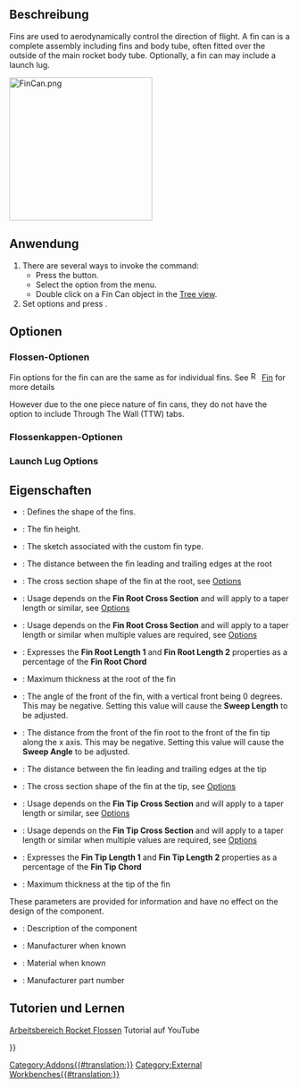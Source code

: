 <languages/>

{{Docnav/de
|[[Rocket_Fin/de|Flosse]]
|[[Rocket_CompLaunchGuide/de|Starthilfen]]
|[[Rocket_Workbench/de|Arbeitsbereich Rocket]]
|IconL=Rocket_Fin.svg
|IconR=Rocket_LaunchGuideComposite.png
|IconC=RocketWorkbench.svg
}}

{{GuiCommand/de
|Name=Rocket FinCan
|Name/de=Rocke Flossenkappe
|MenuLocation=Rakete → Flossenkappe
|Workbenches=[[Rocket_Workbench/de|Arbeitsbereich Rocket]]
|Version=0.19
}}

<span id="Description"></span>
==Beschreibung==

Fins are used to aerodynamically control the direction of flight. A fin can is a complete assembly including fins and body tube, often fitted over the outside of the main rocket body tube. Optionally, a fin can may include a launch lug.

[[File:FinCan.png|256px]]
{{Caption|A fin can with launch lug}}

<span id="Usage"></span>
==Anwendung==

# There are several ways to invoke the command: 
#* Press the {{Button|[[Image:Rocket_FinCan.svg|16px]] [[Rocket_FinCan|Fin Can]]}} button.
#* Select the {{MenuCommand|Rocket → [[Image:Rocket_FinCan.svg|16px]] Fin Can}} option from the menu.
#* Double click on a Fin Can object in the [[Tree_view|Tree view]].
# Set options and press {{Button|OK}}.

<span id="Options"></span>
==Optionen==

<span id="Fin_Options"></span>
===Flossen-Optionen===

Fin options for the fin can are the same as for individual fins. See [[Image:Rocket_Fin.svg|16px]] [[Rocket_Fin|Fin]] for more details

However due to the one piece nature of fin cans, they do not have the option to include Through The Wall (TTW) tabs.

<span id="Fin_Can_Options"></span>
===Flossenkappen-Optionen===

=== Launch Lug Options ===

<span id="Properties"></span>
==Eigenschaften==

{{TitleProperty|Flossenkappe}}

* {{PropertyData|Fin Type}}: Defines the shape of the fins.
* {{PropertyData|Height}}: The fin height.
* {{PropertyData|Profile}}: The sketch associated with the custom fin type.
* {{PropertyData|Root Chord}}: The distance between the fin leading and trailing edges at the root
* {{PropertyData|Root Cross Section}}: The cross section shape of the fin at the root, see [[#Options|Options]]
* {{PropertyData|Root Length 1}}: Usage depends on the '''Fin Root Cross Section''' and will apply to a taper length or similar, see [[#Options|Options]]
* {{PropertyData|Root Length 2}}: Usage depends on the '''Fin Root Cross Section''' and will apply to a taper length or similar when multiple values are required, see [[#Options|Options]]
* {{PropertyData|Root Per Cent}}: Expresses the '''Fin Root Length 1''' and '''Fin Root Length 2''' properties as a percentage of the '''Fin Root Chord'''
* {{PropertyData|Root Thickness}}: Maximum thickness at the root of the fin
* {{PropertyData|Sweep Angle}}: The angle of the front of the fin, with a vertical front being 0 degrees. This may be negative. Setting this value will cause the '''Sweep Length''' to be adjusted.
* {{PropertyData|Sweep Length}}: The distance from the front of the fin root to the front of  the fin tip along the x axis. This may be negative. Setting this value will cause the '''Sweep Angle''' to be adjusted.
* {{PropertyData|Tip Chord}}: The distance between the fin leading and trailing edges at the tip
* {{PropertyData|Tip Cross Section}}: The cross section shape of the fin at the tip, see [[#Options|Options]]
* {{PropertyData|Tip Length 1}}: Usage depends on the '''Fin Tip Cross Section''' and will apply to a taper length or similar, see [[#Options|Options]]
* {{PropertyData|Tip Length 2}}: Usage depends on the '''Fin Tip Cross Section''' and will apply to a taper length or similar when multiple values are required, see [[#Options|Options]]
* {{PropertyData|Tip Per Cent}}: Expresses the '''Fin Tip Length 1''' and '''Fin Tip Length 2''' properties as a percentage of the '''Fin Tip Chord'''
* {{PropertyData|Tip Thickness}}: Maximum thickness at the tip of the fin

{{TitleProperty|Rocket Komponenten}}

These parameters are provided for information and have no effect on the design of the component.

* {{PropertyData|Description}}: Description of the component
* {{PropertyData|Manufacturer}}: Manufacturer when known
* {{PropertyData|Material}}: Material when known
* {{PropertyData|Part Number}}: Manufacturer part number

<span id="Tutorials_and_Learning"></span>
== Tutorien und Lernen ==

[https://youtu.be/8MmEVyGkA0I Arbeitsbereich Rocket Flossen] Tutorial auf YouTube


{{Docnav/de
|[[Rocket_Fin/de|Flosse]]
|[[Rocket_CompLaunchGuide/de|Starthilfen]]
|[[Rocket_Workbench/de|Arbeitsbereich Rocket]]
|IconL=Rocket_Fin.svg
|IconR=Rocket_LaunchGuideComposite.png
|IconC=RocketWorkbench.svg
}}

{{Userdocnavi{{#translation:}}}}
[[Category:Addons{{#translation:}}]]
[[Category:External Workbenches{{#translation:}}]]